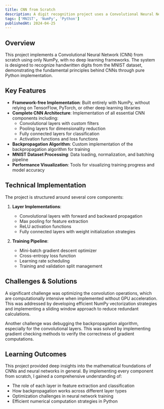 ```yaml
---
title: CNN from Scratch
description: A digit recognition project uses a Convolutional Neural Network (CNN) to accurately identify handwritten digits.
tags: ['MNIST', 'NumPy', 'Python']
publishedAt: 2024-04-25
---
```


## Overview

This project implements a Convolutional Neural Network (CNN) from scratch using only NumPy, with no deep learning frameworks. The system is designed to recognize handwritten digits from the MNIST dataset, demonstrating the fundamental principles behind CNNs through pure Python implementation.

## Key Features

- **Framework-free Implementation**: Built entirely with NumPy, without relying on TensorFlow, PyTorch, or other deep learning libraries
- **Complete CNN Architecture**: Implementation of all essential CNN components including:
  - Convolutional layers with custom filters
  - Pooling layers for dimensionality reduction
  - Fully connected layers for classification
  - Activation functions and loss functions
- **Backpropagation Algorithm**: Custom implementation of the backpropagation algorithm for training
- **MNIST Dataset Processing**: Data loading, normalization, and batching pipeline
- **Performance Visualization**: Tools for visualizing training progress and model accuracy

## Technical Implementation

The project is structured around several core components:

1. **Layer Implementations**:

   - Convolutional layers with forward and backward propagation
   - Max pooling for feature extraction
   - ReLU activation functions
   - Fully connected layers with weight initialization strategies

2. **Training Pipeline**:
   - Mini-batch gradient descent optimizer
   - Cross-entropy loss function
   - Learning rate scheduling
   - Training and validation split management

## Challenges & Solutions

A significant challenge was optimizing the convolution operations, which are computationally intensive when implemented without GPU acceleration. This was addressed by developing efficient NumPy vectorization strategies and implementing a sliding window approach to reduce redundant calculations.

Another challenge was debugging the backpropagation algorithm, especially for the convolutional layers. This was solved by implementing gradient checking methods to verify the correctness of gradient computations.

## Learning Outcomes

This project provided deep insights into the mathematical foundations of CNNs and neural networks in general. By implementing every component from scratch, I gained a comprehensive understanding of:

- The role of each layer in feature extraction and classification
- How backpropagation works across different layer types
- Optimization challenges in neural network training
- Efficient numerical computation strategies in Python
